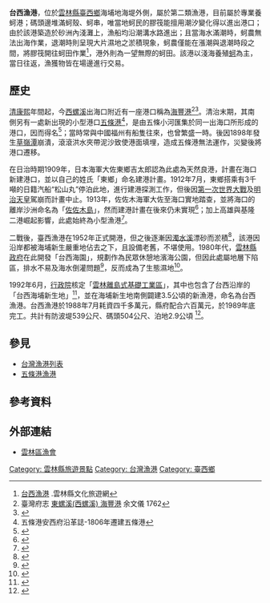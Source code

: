 {{Infobox Port
| name = 台西漁港<br><small>Taixi Fishing Port
| image = 
| imagesize = 
| caption = 
| country = {{ROC-TW}}
| location = [[雲林縣|雲林縣]][[臺西鄉|臺西鄉]]
| coordinates = {{coord|23|42|21.88|N|120|10|14.35|E|display=title, inline|religion:TW}}
| opened = 
| operated = 雲林區漁會

| owner = [[雲林縣政府|雲林縣政府]]
| type = [[台灣漁港列表|第二類漁港]]<ref>[http://www.fa.gov.tw/cht/LawsAnnouncePort/content.aspx?id=28&chk=e40a0683-09a8-4e15-bdb0-ad4991eb8f71 臺灣地區各縣市漁港類別及名稱(103年)] {{Wayback|url=http://www.fa.gov.tw/cht/LawsAnnouncePort/content.aspx?id=28&chk=e40a0683-09a8-4e15-bdb0-ad4991eb8f71 |date=20140714163523 }}.行政院農業委員會漁業署.2016-08-17</ref>
| sizewater = 
| sizeland = 
| size = 
| berths = 300餘艘
| wharfs =   504 公尺
| piers =
| employees = 3,501人
| leadershiptitle =
| leader = 
| blankdetailstitle1 = 泊地
| blankdetails1 = 2.9公頃
| blankdetailstitle2 = 防波堤
| blankdetails2 = 539公尺
| blankdetailstitle3 =
| blankdetails3 =
| arrivals =  
| cargotonnage =  
| containervolume =  
| cargovalue =  
| passengertraffic =  
| revenue =  
| profit =  
| blankstatstitle1 =
| blankstats1 =
| blankstatstitle2 =
| blankstats2 =
| blankstatstitle3 =
| blankstats3 =
| website = 
}}
'''台西漁港'''，位於[[雲林縣|雲林縣]][[臺西鄉|臺西鄉]]海埔地海堤外側，屬於第二類漁港，目前屬於專業養蚵港；碼頭邊堆滿蚵殼、蚵串，唯當地蚵民的膠筏能擅用潮汐變化得以進出港口；由於該港築造於砂洲內淺灘上，漁船均沿潮溝水路進出；且當海水滿潮時，蚵農無法出海作業，退潮時則呈現大片濕地之淤積現象，蚵農僅能在漲潮與退潮時段之間，將膠筏開往蚵田作業<ref>[https://tour.yunlin.gov.tw/tw/index.asp?au_id=69&sub_id=101&id=256# 台西漁港] {{Wayback|url=https://tour.yunlin.gov.tw/tw/index.asp?au_id=69&sub_id=101&id=256 |date=20190409145002 }}.雲林縣文化旅遊網</ref>，港外則為一望無際的蚵田。該港以淺海養殖[[蚵|蚵]]為主，當日往返，漁獲物皆在場邊進行交易。

==歷史==
[[清領時期|清]][[康熙|康熙]]年間起，今[[西螺溪|西螺溪]]出海口附近有一座港口稱為[[海豐港|海豐港]]<ref>臺灣府志 [https://ctext.org/wiki.pl?if=gb&chapter=864881#p256 東螺溪(西螺溪) 海豐港] {{Wayback|url=https://ctext.org/wiki.pl?if=gb&chapter=864881#p256 |date=20180614045752 }} 余文儀 1762</ref><ref>{{Cite web |url=http://www1.geo.ntnu.edu.tw/~shensm/Course/CourseWork/TaiGeom_Stu90/19%E6%BF%81%E6%B0%B4%E6%BA%AA(%E6%9B%B4%E6%96%B0%E7%89%88)/changing.htm#%E9%99%84%E5%9C%96 |title=《濁水溪河道變遷之考證》，張瑞津，國立臺灣師範大學地理研究報告第11期，1985年，第210頁 |access-date=2019-09-01 |archive-date=2019-09-10 |archive-url=https://web.archive.org/web/20190910061051/http://www1.geo.ntnu.edu.tw/~shensm/Course/CourseWork/TaiGeom_Stu90/19%E6%BF%81%E6%B0%B4%E6%BA%AA(%E6%9B%B4%E6%96%B0%E7%89%88)/changing.htm#%E9%99%84%E5%9C%96 |dead-url=no }}</ref>。清治末期，其南側另有一處新出現的小型港口[[五條港漁港|五條港]]<ref>五條港安西府沿革誌-1806年遷建五條港</ref>，是由五條小河匯集於同一出海口所形成的港口，因而得名<ref>{{cite book|author= 李嘉亮 |coauthors= |title=台灣漁港圖鑑 |year= 2005年 |publisher=貓頭鷹 |location= 台灣 |isbn= 986-7415-82-5}}</ref>；當時常與中國福州有船隻往來，也曾繁盛一時。後因1898年發生[[草嶺潭|草嶺潭]]崩潰，滾滾洪水夾帶泥沙致使港面填埋，造成五條港無法運作，災變後將港口遷移。

在日治時期1909年，日本海軍大佐東鄉吉太郎認為此處為天然良港，計畫在海口新建港口，並以自己的姓氏「東鄉」命名建港計畫。1912年7月，東鄉搭乘有3千噸的日籍汽船“松山丸”停泊此地，進行建港探測工作，但後因[[第一次世界大戰|第一次世界大戰]]及[[明治天皇|明治天皇]]駕崩而計畫中止。1913年，佐佐木海軍大佐至海口實地踏查，並將海口的離岸沙洲命名為「[[佐佐木島|佐佐木島]]」，然而建港計畫在後來仍未實現<ref>{{Cite journal|title=海口築港實現か？馬公に代わる貿易港として地元でも躍起の猛運動|author=臺灣三成協會|journal=まこと|year=1936-05-10}}</ref>；加上高雄與基隆二港崛起影響，此處始終為小型漁港<ref>{{cite book|author=黑潮海洋文教基金會 |coauthors= |title=台灣的漁港 |year= 2004年 |publisher=遠足文化事業股份有限公司 |location= 台灣新北市新店區 |isbn= 986-7630-38-6}}</ref>。

二戰後，臺西漁港在1952年正式開港，但之後逐漸因[[濁水溪|濁水溪]]漂砂而淤積<ref>{{Cite book|title=台西、麥寮地區文學發展之研究|last=吳|first=淑娟|publisher=南華大學文學系|year=2010}}</ref>，該港因沿岸都被海埔新生嚴重地佔去之下，且設備老舊，不堪使用。1980年代，[[雲林縣政府|雲林縣政府]]在此開發「台西海園」，規劃作為民眾休憩地濱海公園，但因此處屬地層下陷區，排水不易及海水倒灌問題<ref>{{Cite web|title=雲林縣台西鄉台西海園排水設施整治問題|url=https://www.wra.gov.tw/News_Content.aspx?n=4797&s=10164|publisher=經濟部水利署|access-date=2021-05-22|archive-date=2021-05-22|archive-url=https://web.archive.org/web/20210522112809/https://www.wra.gov.tw/News_Content.aspx?n=4797&s=10164|dead-url=no}}</ref>，反而成為了生態濕地<ref>{{Cite web|title=風頭水尾台西情|url=http://www.taisi.org.tw/page/about/index.aspx?kind=69|publisher=財團法人臺西文教基金會|access-date=2021-05-22|archive-date=2021-05-22|archive-url=https://web.archive.org/web/20210522114338/http://www.taisi.org.tw/page/about/index.aspx?kind=69|dead-url=no}}</ref>。

1992年6月，[[行政院|行政院]]核定「[[雲林離島式基礎工業區|雲林離島式基礎工業區]]」，其中也包含了台西沿岸的「台西海埔新生地」<ref>{{Cite web|title=臺灣沿海地區自然環境保護計畫|url=https://www.tcd.gov.tw/uploadfile/file/b02.pdf|date=2002|publisher=行政院營建署|access-date=2021-05-22|archive-date=2021-05-22|archive-url=https://web.archive.org/web/20210522112809/https://www.tcd.gov.tw/uploadfile/file/b02.pdf|dead-url=no}}</ref>，並在海埔新生地南側闢建3.5公頃的新漁港，命名為台西漁港。台西漁港於1988年7月耗資四千多萬元，縣府配合六百萬元，於1989年底完工。共計有防波堤539公尺、碼頭504公尺、泊地2.9公頃 <ref>{{cite news |title=台西漁港淤砂漁民自力救濟 |url=http://www.twtimes.com.tw/index.php?page=news&nid=380784 |language=zh-hant |publisher=台灣時報 |date=2013-12-25 |quote= |access-date=2014-06-30 |archive-url=https://web.archive.org/web/20140714144712/http://www.twtimes.com.tw/index.php?page=news&nid=380784 |archive-date=2014-07-14 |dead-url=yes }}</ref>。

==參見==
*[[台灣漁港列表|台灣漁港列表]]
*[[五條港漁港|五條港漁港]]

==參考資料==
{{Reflist}}

==外部連結==
*[https://web.archive.org/web/20181001125232/http://www.ylfish.com.tw/index.asp 雲林區漁會]

{{台灣漁港}}

{{DEFAULTSORT:Taixi}}
[[Category:_雲林縣旅遊景點|Category: 雲林縣旅遊景點]]
[[Category:_台灣漁港|Category: 台灣漁港]]
[[Category:_臺西鄉|Category: 臺西鄉]]